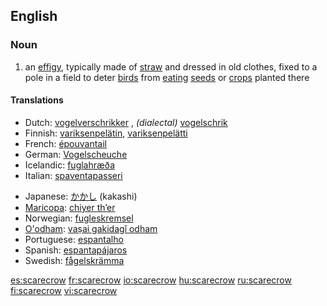 ==English==
===Noun===
{{wikipedia}}
{{en-noun}}

#an [[effigy]], typically made of [[straw]] and dressed in old clothes, fixed to a pole in a field to deter [[bird]]s from [[eating]] [[seed]]s or [[crop]]s planted there

====Translations====
{{top}}
*Dutch: [[vogelverschrikker]] {{m}}, ''(dialectal)'' [[vogelschrik]]&nbsp;{{m}}
*Finnish: [[variksenpelätin]], [[variksenpelätti]]
*French: [[épouvantail]] {{m}}
*German: [[Vogelscheuche]] {{f}}
*Icelandic: [[fuglahræða]]
*Italian: [[spaventapasseri]] {{m}} {{s}}
{{mid}}
*Japanese: [[かかし]] (kakashi)
*[[Maricopa]]: [[chiyer thʼer]]
*Norwegian: [[fugleskremsel]]
*[[O'odham]]: [[vaṣai gakidagĭ odham]]
*Portuguese: [[espantalho]]
*Spanish: [[espantapájaros]] {{m}} {{s}}
*Swedish: [[fågelskrämma]] {{c}}
{{bottom}}

[[es:scarecrow]]
[[fr:scarecrow]]
[[io:scarecrow]]
[[hu:scarecrow]]
[[ru:scarecrow]]
[[fi:scarecrow]]
[[vi:scarecrow]]
